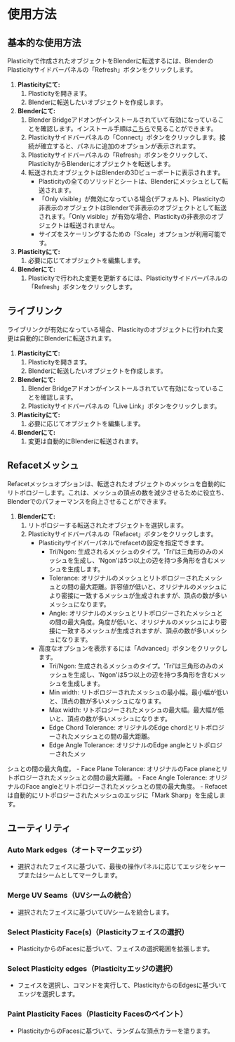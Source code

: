 # 使用方法

## 基本的な使用方法

Plasticityで作成されたオブジェクトをBlenderに転送するには、BlenderのPlasticityサイドバーパネルの「Refresh」ボタンをクリックします。

1. **Plasticityにて:**
    1. Plasticityを開きます。
    2. Blenderに転送したいオブジェクトを作成します。
2. **Blenderにて:**
    1. Blender Bridgeアドオンがインストールされていて有効になっていることを確認します。インストール手順は[こちら](./install-blender-addon)で見ることができます。
    2. Plasticityサイドバーパネルの「Connect」ボタンをクリックします。接続が確立すると、パネルに追加のオプションが表示されます。
    3. Plasticityサイドバーパネルの「Refresh」ボタンをクリックして、PlasticityからBlenderにオブジェクトを転送します。
    4. 転送されたオブジェクトはBlenderの3Dビューポートに表示されます。
        - Plasticityの全てのソリッドとシートは、Blenderにメッシュとして転送されます。
        - 「Only visible」が無効になっている場合(デフォルト)、Plasticityの非表示のオブジェクトはBlenderで非表示のオブジェクトとして転送されます。「Only visible」が有効な場合、Plasticityの非表示のオブジェクトは転送されません。
        - サイズをスケーリングするための「Scale」オプションが利用可能です。
3. **Plasticityにて:**
    1. 必要に応じてオブジェクトを編集します。
4. **Blenderにて:**
    1. Plasticityで行われた変更を更新するには、Plasticityサイドバーパネルの「Refresh」ボタンをクリックします。

## ライブリンク

ライブリンクが有効になっている場合、Plasticityのオブジェクトに行われた変更は自動的にBlenderに転送されます。

1. **Plasticityにて:**
    1. Plasticityを開きます。
    2. Blenderに転送したいオブジェクトを作成します。
2. **Blenderにて:**
    1. Blender Bridgeアドオンがインストールされていて有効になっていることを確認します。
    2. Plasticityサイドバーパネルの「Live Link」ボタンをクリックします。
3. **Plasticityにて:**
    1. 必要に応じてオブジェクトを編集します。
4. **Blenderにて:**
    1. 変更は自動的にBlenderに転送されます。

## Refacetメッシュ

Refacetメッシュオプションは、転送されたオブジェクトのメッシュを自動的にリトポロジーします。これは、メッシュの頂点の数を減少させるために役立ち、Blenderでのパフォーマンスを向上させることができます。

1. **Blenderにて:**
    1. リトポロジーする転送されたオブジェクトを選択します。
    2. Plasticityサイドバーパネルの「Refacet」ボタンをクリックします。
        - Plasticityサイドバーパネルでrefacetの設定を指定できます。
            - Tri/Ngon: 生成されるメッシュのタイプ。'Tri'は三角形のみのメッシュを生成し、'Ngon'は5つ以上の辺を持つ多角形を含むメッシュを生成します。
            - Tolerance: オリジナルのメッシュとリトポロジーされたメッシュとの間の最大距離。許容値が低いと、オリジナルのメッシュにより密接に一致するメッシュが生成されますが、頂点の数が多いメッシュになります。
            - Angle: オリジナルのメッシュとリトポロジーされたメッシュとの間の最大角度。角度が低いと、オリジナルのメッシュにより密接に一致するメッシュが生成されますが、頂点の数が多いメッシュになります。
        - 高度なオプションを表示するには「Advanced」ボタンをクリックします。
            - Tri/Ngon: 生成されるメッシュのタイプ。'Tri'は三角形のみのメッシュを生成し、'Ngon'は5つ以上の辺を持つ多角形を含むメッシュを生成します。
            - Min width: リトポロジーされたメッシュの最小幅。最小幅が低いと、頂点の数が多いメッシュになります。
            - Max width: リトポロジーされたメッシュの最大幅。最大幅が低いと、頂点の数が多いメッシュになります。
            - Edge Chord Tolerance: オリジナルのEdge chordとリトポロジーされたメッシュとの間の最大距離。
            - Edge Angle Tolerance: オリジナルのEdge angleとリトポロジーされたメッ

シュとの間の最大角度。
            - Face Plane Tolerance: オリジナルのFace planeとリトポロジーされたメッシュとの間の最大距離。
            - Face Angle Tolerance: オリジナルのFace angleとリトポロジーされたメッシュとの間の最大角度。
        - Refacetは自動的にリトポロジーされたメッシュのエッジに「Mark Sharp」を生成します。

## ユーティリティ

### Auto Mark edges（オートマークエッジ）

- 選択されたフェイスに基づいて、最後の操作パネルに応じてエッジをシャープまたはシームとしてマークします。

### Merge UV Seams（UVシームの統合）

- 選択されたフェイスに基づいてUVシームを統合します。

### Select Plasticity Face(s)（Plasticityフェイスの選択）

- PlasticityからのFacesに基づいて、フェイスの選択範囲を拡張します。

### Select Plasticity edges（Plasticityエッジの選択）

- フェイスを選択し、コマンドを実行して、PlasticityからのEdgesに基づいてエッジを選択します。

### Paint Plasticity Faces（Plasticity Facesのペイント）

- PlasticityからのFacesに基づいて、ランダムな頂点カラーを塗ります。


